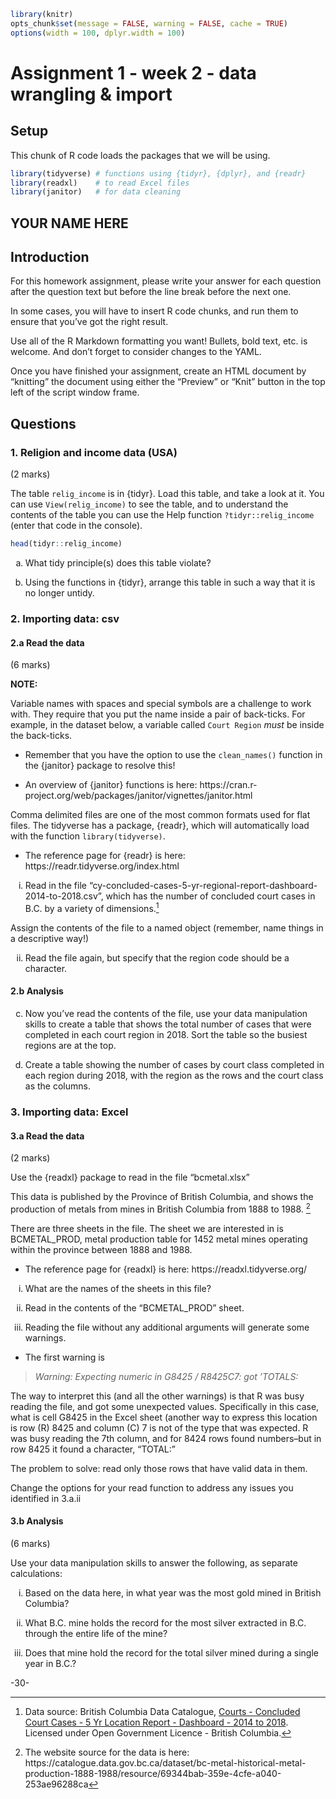 <!--  This file by Martin Monkman 
is licensed under a Creative Commons Attribution 4.0 International License
https://creativecommons.org/licenses/by/4.0/  -->

```r
library(knitr)
opts_chunk$set(message = FALSE, warning = FALSE, cache = TRUE)
options(width = 100, dplyr.width = 100)
```

# Assignment 1 - week 2 - data wrangling & import {#assignment2}

## Setup  {-}

This chunk of R code loads the packages that we will be using.

```r
library(tidyverse) # functions using {tidyr}, {dplyr}, and {readr}
library(readxl)    # to read Excel files
library(janitor)   # for data cleaning

```

## YOUR NAME HERE {-}



## Introduction {-}

For this homework assignment, please write your answer for each question after the question text but before the line break before the next one.

In some cases, you will have to insert R code chunks, and run them to ensure that you've got the right result.

Use all of the R Markdown formatting you want! Bullets, bold text, etc. is welcome. And don't forget to consider changes to the YAML.

Once you have finished your assignment, create an HTML document by "knitting" the document using either the "Preview" or "Knit" button in the top left of the script window frame.


## Questions {-}


### 1. Religion and income data (USA)  {-}
(2 marks)

The table `relig_income` is in {tidyr}. Load this table, and take a look at it. You can use `View(relig_income)` to see the table, and to understand the contents of the table you can use the Help function `?tidyr::relig_income` (enter that code in the console).


```r
head(tidyr::relig_income)
```

a. What tidy principle(s) does this table violate? 

b. Using the functions in {tidyr}, arrange this table in such a way that it is no longer untidy.



### 2. Importing data: csv  {-}

#### 2.a Read the data {-}
(6 marks)

**NOTE:**

Variable names with spaces and special symbols are a challenge to work with. They require
that you put the name inside a pair of back-ticks. For example, in the dataset below, a variable called `Court Region` _must_ be inside the back-ticks. 

* Remember that you have the option to use the `clean_names()` function in the {janitor} package to resolve this!

* An overview of {janitor} functions is here: https://cran.r-project.org/web/packages/janitor/vignettes/janitor.html



Comma delimited files are one of the most common formats used for flat files. The tidyverse has a package, {readr}, which will automatically load with the function `library(tidyverse)`.

* The reference page for {readr} is here: https://readr.tidyverse.org/index.html

i. Read in the file "cy-concluded-cases-5-yr-regional-report-dashboard-2014-to-2018.csv", which has the number of concluded court cases in B.C. by a variety of dimensions.^[Data source: British Columbia Data Catalogue, [Courts - Concluded Court Cases - 5 Yr Location Report - Dashboard - 2014 to 2018](https://catalogue.data.gov.bc.ca/dataset/courts-concluded-court-cases-5-yr-location-report-dashboard-2014-to-2018). Licensed under Open Government Licence - British Columbia.] 

Assign the contents of the file to a named object (remember, name things in a descriptive way!)



ii. Read the file again, but specify that the region code should be a character.



#### 2.b Analysis {-}

c. Now you've read the contents of the file, use your data manipulation skills to create a table that shows the total number of cases that were completed in each court region in 2018. Sort the table so the busiest regions are at the top.

d. Create a table showing the number of cases by court class completed in each region during 2018, with the region as the rows and the court class as the columns. 



### 3. Importing data: Excel  {-}

#### 3.a Read the data {-}

(2 marks)

Use the {readxl} package to read in the file "bcmetal.xlsx" 

This data is published by the Province of British Columbia, and shows the production of metals from mines in British Columbia from 1888 to 1988. ^[The website source for the data is here: https://catalogue.data.gov.bc.ca/dataset/bc-metal-historical-metal-production-1888-1988/resource/69344bab-359e-4cfe-a040-253ae96288ca]

There are three sheets in the file. The sheet we are interested in is BCMETAL_PROD, metal production table for 1452 metal mines operating within the province between 1888 and 1988.

* The reference page for {readxl} is here: https://readxl.tidyverse.org/

i. What are the names of the sheets in this file?

ii. Read in the contents of the "BCMETAL_PROD" sheet. 


iii. Reading the file without any additional arguments will generate some warnings. 

  * The first warning is

> _Warning: Expecting numeric in G8425 / R8425C7: got 'TOTALS:_

The way to interpret this (and all the other warnings) is that R was busy reading the file, and got some unexpected values. Specifically in this case, what is cell G8425 in the Excel sheet (another way to express this location is row (R) 8425 and column (C) 7 is not of the type that was expected. R was busy reading the 7th column, and for 8424 rows found numbers--but in row 8425 it found a character, "TOTAL:"

The problem to solve: read only those rows that have valid data in them.

Change the options for your read function to address any issues you identified in 3.a.ii


#### 3.b Analysis {-}
(6 marks)

Use your data manipulation skills to answer the following, as separate calculations: 

i. Based on the data here, in what year was the most gold mined in British Columbia?

ii. What B.C. mine holds the record for the most silver extracted in B.C. through the entire life of the mine?

iii. Does that mine hold the record for the total silver mined during a single year in B.C.?



-30-